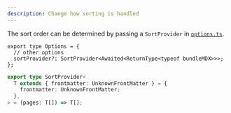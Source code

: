 ```yaml
---
description: Change how sorting is handled
---
```


The sort order can be determined by passing a `SortProvider` in [`options.ts`](/configuration).

```tsx
export type Options = {
  // other options
  sortProvider?: SortProvider<Awaited<ReturnType<typeof bundleMDX>>>;
};
```

```ts
export type SortProvider<
  T extends { frontmatter: UnknownFrontMatter } = {
    frontmatter: UnknownFrontMatter;
  },
> = (pages: T[]) => T[];
```
